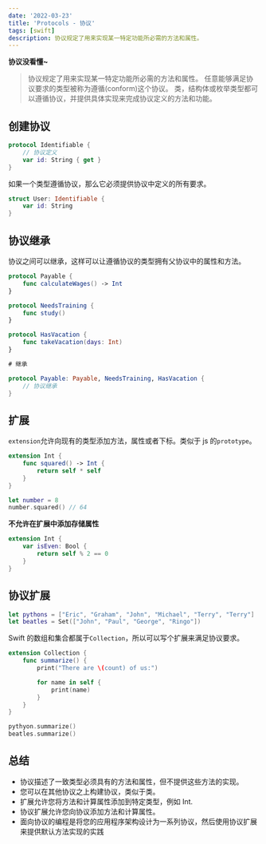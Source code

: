 ```yaml
---
date: '2022-03-23'
title: 'Protocols - 协议'
tags: [swift]
description: 协议规定了用来实现某一特定功能所必需的方法和属性。
---
```


**协议没看懂~**

> 协议规定了用来实现某一特定功能所必需的方法和属性。
> 任意能够满足协议要求的类型被称为遵循(conform)这个协议。
> 类，结构体或枚举类型都可以遵循协议，并提供具体实现来完成协议定义的方法和功能。

## 创建协议

```swift
protocol Identifiable {
    // 协议定义
    var id: String { get }
}
```

如果一个类型遵循协议，那么它必须提供协议中定义的所有要求。

```swift
struct User: Identifiable {
    var id: String
}
```

## 协议继承

协议之间可以继承，这样可以让遵循协议的类型拥有父协议中的属性和方法。

```swift
protocol Payable {
    func calculateWages() -> Int
}

protocol NeedsTraining {
    func study()
}

protocol HasVacation {
    func takeVacation(days: Int)
}

# 继承

protocol Payable: Payable, NeedsTraining, HasVacation {
    // 协议继承
}
```

## 扩展

`extension`允许向现有的类型添加方法，属性或者下标。类似于 js 的`prototype`。

```swift
extension Int {
    func squared() -> Int {
        return self * self
    }
}

let number = 8
number.squared() // 64
```

**不允许在扩展中添加存储属性**

```swift
extension Int {
    var isEven: Bool {
        return self % 2 == 0
    }
}
```

## 协议扩展

```swift
let pythons = ["Eric", "Graham", "John", "Michael", "Terry", "Terry"]
let beatles = Set(["John", "Paul", "George", "Ringo"])
```

Swift 的数组和集合都属于`Collection`，所以可以写个扩展来满足协议要求。

```swift
extension Collection {
    func summarize() {
        print("There are \(count) of us:")

        for name in self {
            print(name)
        }
    }
}

pythyon.summarize()
beatles.summarize()
```

## 总结

- 协议描述了一致类型必须具有的方法和属性，但不提供这些方法的实现。
- 您可以在其他协议之上构建协议，类似于类。
- 扩展允许您将方法和计算属性添加到特定类型，例如 Int.
- 协议扩展允许您向协议添加方法和计算属性。
- 面向协议的编程是将您的应用程序架构设计为一系列协议，然后使用协议扩展来提供默认方法实现的实践
